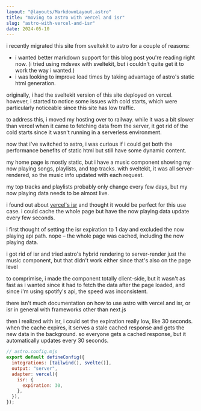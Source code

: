 ```yaml
---
layout: "@layouts/MarkdownLayout.astro"
title: "moving to astro with vercel and isr"
slug: "astro-with-vercel-and-isr"
date: 2024-05-10
---
```


i recently migrated this site from sveltekit to astro for a couple of reasons:

- i wanted better markdown support for this blog post you're reading right now.
  (i tried using mdsvex with sveltekit, but i couldn't quite get it to work the way i wanted.)
- i was looking to improve load times by taking advantage of astro's static html generation.

originally, i had the sveltekit version of this site deployed on vercel. however, i started to
notice some issues with cold starts, which were particularly noticeable since this site has
low traffic.

to address this, i moved my hosting over to railway.
while it was a bit slower than vercel when it came to fetching data from the server,
it got rid of the cold starts since it wasn't running in a serverless environment.

now that i've switched to astro, i was curious if i could get both the performance benefits
of static html but still have some dynamic content.

my home page is mostly static, but i have a music component showing my now playing
songs, playlists, and top tracks. with sveltekit, it was all server-rendered, so the
music info updated with each request.

my top tracks and playlists probably only
change every few days, but my now playing data needs to be almost live.

i found out about [vercel's isr](https://vercel.com/docs/incremental-static-regeneration)
and thought it would be perfect for this use case. i could cache the whole page
but have the now playing data update every few seconds.

i first thought of setting the isr expiration to 1 day and excluded the now playing api path. nope –
the whole page was cached, including the now playing data.

i got rid of isr and tried astro's hybrid rendering to server-render just the music
component, but that didn't work either since that's also on the page level

to comprimise, i made the component totally client-side, but it wasn't as
fast as i wanted since it had to fetch the data after the page loaded,
and since i'm using spotify's api, the speed was inconsistent.

there isn't much documentation on how to use astro with vercel and isr, or isr in
general with frameworks other than next.js

then i realized with isr, i could set the expiration really low, like 30 seconds.
when the cache expires, it serves a stale cached response and gets the new data in
the background. so everyone gets a cached response, but it automatically updates
every 30 seconds.

```js {4-8} showLineNumbers
// astro.config.mjs
export default defineConfig({
  integrations: [tailwind(), svelte()],
  output: "server",
  adapter: vercel({
    isr: {
      expiration: 30,
    },
  }),
});
```
